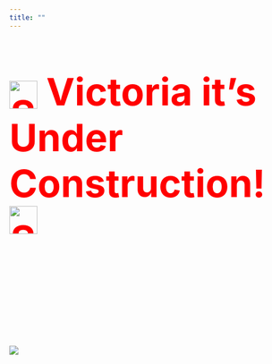 ```yaml
---
title: ""
---
```



<p style="font-size: 68px; font-weight: bold; color: #FF0000;margin-bottom: 200px;">
  <img src="emergency-icon.png" alt="Siren Before" style="vertical-align: middle; width: 50px; height: 50px;" />
  Victoria it's Under Construction!
  <img src="emergency-icon.png" alt="Siren After" style="vertical-align: middle; width: 50px; height: 50px;" />
</p>


![](SEL_logo.png)




